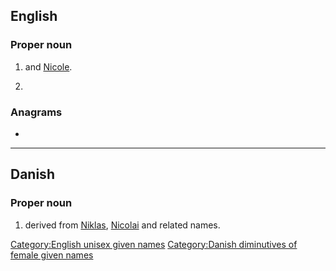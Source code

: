 ==English==

===Proper noun===
{{en-proper noun}}

# {{given name|female|diminutive=Nicola}} and [[Nicole]].
# {{given name|male|diminutive=Nicholas}}

===Anagrams===
* {{anagrams|en|a=ciikn|kinic}}

[[Category:English unisex given names]]

----

==Danish==

===Proper noun===
{{head|da|proper noun}}

# {{given name|male|lang=da}} derived from [[Niklas]], [[Nicolai]] and related names.
[[Category:Danish diminutives of female given names]]